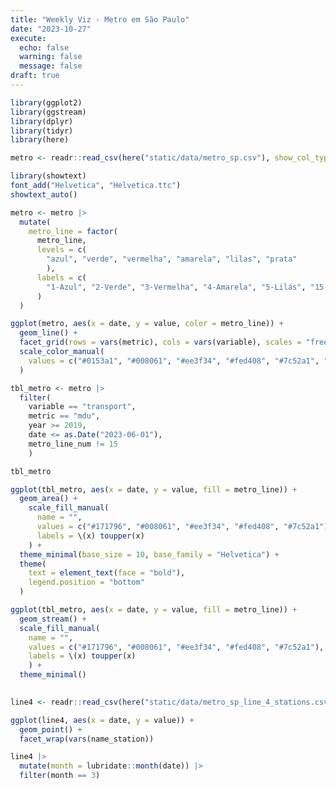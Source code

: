 ```yaml
---
title: "Weekly Viz - Metro em São Paulo"
date: "2023-10-27"
execute: 
  echo: false
  warning: false
  message: false
draft: true
---
```


```r
library(ggplot2)
library(ggstream)
library(dplyr)
library(tidyr)
library(here)

metro <- readr::read_csv(here("static/data/metro_sp.csv"), show_col_types = FALSE)
```

```r
library(showtext)
font_add("Helvetica", "Helvetica.ttc")
showtext_auto()
```


```r
metro <- metro |> 
  mutate(
    metro_line = factor(
      metro_line,
      levels = c(
        "azul", "verde", "vermelha", "amarela", "lilas", "prata"
        ),
      labels = c(
        "1-Azul", "2-Verde", "3-Vermelha", "4-Amarela", "5-Lilás", "15-Prata")
      )
  )

ggplot(metro, aes(x = date, y = value, color = metro_line)) +
  geom_line() +
  facet_grid(rows = vars(metric), cols = vars(variable), scales = "free_y") +
  scale_color_manual(
    values = c("#0153a1", "#008061", "#ee3f34", "#fed408", "#7c52a1", "#878e91")
  )
```

```r
tbl_metro <- metro |> 
  filter(
    variable == "transport",
    metric == "mdu",
    year >= 2019,
    date <= as.Date("2023-06-01"),
    metro_line_num != 15
    )
```

```r
tbl_metro 
```


```r
ggplot(tbl_metro, aes(x = date, y = value, fill = metro_line)) +
  geom_area() +
    scale_fill_manual(
      name = "",
      values = c("#171796", "#008061", "#ee3f34", "#fed408", "#7c52a1"),
      labels = \(x) toupper(x)
    ) +
  theme_minimal(base_size = 10, base_family = "Helvetica") +
  theme(
    text = element_text(face = "bold"),
    legend.position = "bottom"
  )
```

```r
ggplot(tbl_metro, aes(x = date, y = value, fill = metro_line)) +
  geom_stream() +
  scale_fill_manual(
    name = "",
    values = c("#171796", "#008061", "#ee3f34", "#fed408", "#7c52a1"),
    labels = \(x) toupper(x)
    ) +
  theme_minimal()
  
```


```r
line4 <- readr::read_csv(here("static/data/metro_sp_line_4_stations.csv"))
```

```r
ggplot(line4, aes(x = date, y = value)) +
  geom_point() +
  facet_wrap(vars(name_station))
```

```r
line4 |> 
  mutate(month = lubridate::month(date)) |> 
  filter(month == 3)
```

